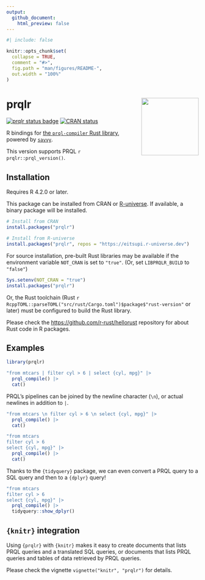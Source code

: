 ```yaml
---
output:
  github_document:
    html_preview: false
---
```


<!-- README.md is generated from README.Rmd. Please edit that file -->

```r
#| include: false

knitr::opts_chunk$set(
  collapse = TRUE,
  comment = "#>",
  fig.path = "man/figures/README-",
  out.width = "100%"
)
```

# prqlr <img src="man/figures/logo.png" align="right" width="150"/>

<!-- badges: start -->
[![prqlr status badge](https://eitsupi.r-universe.dev/badges/prqlr)](https://eitsupi.r-universe.dev)
[![CRAN status](https://www.r-pkg.org/badges/version/prqlr)](https://CRAN.R-project.org/package=prqlr)
<!-- badges: end -->

R bindings for [the `prql-compiler` Rust library](https://github.com/prql/prql),
powered by [`savvy`](https://github.com/yutannihilation/savvy).

This version supports PRQL `r prqlr::prql_version()`.

## Installation

Requires R 4.2.0 or later.

This package can be installed from CRAN or [R-universe](https://eitsupi.r-universe.dev/prqlr).
If available, a binary package will be installed.

```r
# Install from CRAN
install.packages("prqlr")
```

```r
# Install from R-universe
install.packages("prqlr", repos = "https://eitsupi.r-universe.dev")
```

For source installation, pre-built Rust libraries may be available
if the environment variable `NOT_CRAN` is set to `"true"`. (Or, set `LIBPRQLR_BUILD` to `"false"`)

```r
Sys.setenv(NOT_CRAN = "true")
install.packages("prqlr")
```

Or, the Rust toolchain (Rust `r RcppTOML::parseTOML("src/rust/Cargo.toml")$package$"rust-version"` or later)
must be configured to build the Rust library.

Please check the <https://github.com/r-rust/hellorust> repository for about Rust code in R packages.

## Examples

```r
library(prqlr)

"from mtcars | filter cyl > 6 | select {cyl, mpg}" |>
  prql_compile() |>
  cat()
```

PRQL's pipelines can be joined by the newline character (`\n`), or actual newlines in addition to `|`.

```r
"from mtcars \n filter cyl > 6 \n select {cyl, mpg}" |>
  prql_compile() |>
  cat()
```

```r
"from mtcars
filter cyl > 6
select {cyl, mpg}" |>
  prql_compile() |>
  cat()
```

Thanks to the `{tidyquery}` package,
we can even convert a PRQL query to a SQL query and then to a `{dplyr}` query!

```r
"from mtcars
filter cyl > 6
select {cyl, mpg}" |>
  prql_compile() |>
  tidyquery::show_dplyr()
```

## `{knitr}` integration

Using `{prqlr}` with `{knitr}` makes it easy to create documents that lists PRQL queries and a translated SQL queries,
or documents that lists PRQL queries and tables of data retrieved by PRQL queries.

Please check the vignette `vignette("knitr", "prqlr")` for details.
